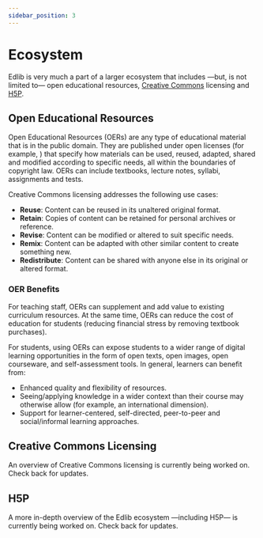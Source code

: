 ```yaml
---
sidebar_position: 3
---
```


# Ecosystem

Edlib is very much a part of a larger ecosystem that includes &mdash;but, is not limited to&mdash; open educational resources, [Creative Commons](https://creativecommons.org/licenses/) licensing and [H5P](https://h5p.org/).

## Open Educational Resources

Open Educational Resources (OERs) are any type of educational material that is in the public domain. They are published under open licenses (for example, ) that specify how materials can be used, reused, adapted, shared and modified according to specific needs, all within the boundaries of copyright law. OERs can include textbooks, lecture notes, syllabi, assignments and tests.

Creative Commons licensing addresses the following use cases:

- **Reuse**: Content can be reused in its unaltered original format.
- **Retain**: Copies of content can be retained for personal archives or reference.
- **Revise**: Content can be modified or altered to suit specific needs.
- **Remix**: Content can be adapted with other similar content to create something new.
- **Redistribute**: Content can be shared with anyone else in its original or altered format.

### OER Benefits

For teaching staff, OERs can supplement and add value to existing curriculum resources. At the same time, OERs can reduce the cost of education for students (reducing financial stress by removing textbook purchases).

For students, using OERs can expose students to a wider range of digital learning opportunities in the form of open texts, open images, open courseware, and self-assessment tools. In general, learners can benefit from:

- Enhanced quality and flexibility of resources.
- Seeing/applying knowledge in a wider context than their course may otherwise allow (for example, an international dimension).
- Support for learner-centered, self-directed, peer-to-peer and social/informal learning approaches.

## Creative Commons Licensing

An overview of Creative Commons licensing is currently being worked on. Check back for updates.

## H5P

A more in-depth overview of the Edlib ecosystem &mdash;including H5P&mdash; is currently being worked on. Check back for updates.